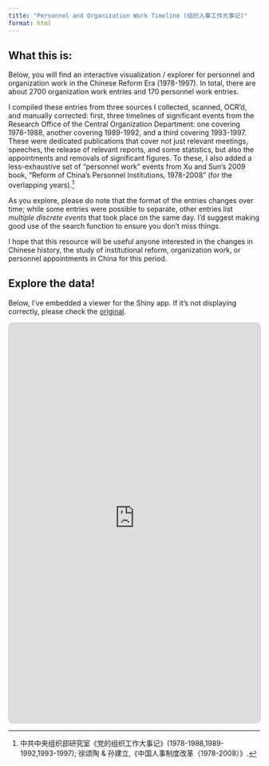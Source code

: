 ```yaml
---
title: "Personnel and Organization Work Timeline (组织人事工作大事记)"
format: html
---
```


## What this is: 

Below, you will find an interactive visualization / explorer for personnel and organization work in the Chinese Reform Era (1978-1997). In total, there are about 2700 organization work entries and 170 personnel work entries. 

I compiled these entries from three sources I collected, scanned, OCR'd, and manually corrected: first, three timelines of significant events from the Research Office of the Central Organization Department: one covering 1978-1988, another covering 1989-1992, and a third covering 1993-1997. These were dedicated publications that cover not just relevant meetings, speeches, the release of relevant reports, and some statistics, but also the appointments and removals of significant figures. To these, I also added a less-exhaustive set of "personnel work" events from Xu and Sun's 2009 book, "Reform of China's Personnel Institutions, 1978-2008" (for the overlapping years).^[中共中央组织部研究室《党的组织工作大事记》(1978-1988,1989-1992,1993-1997); 徐颂陶 & 孙建立,《中国人事制度改革（1978-2008）》.]

As you explore, please do note that the format of the entries changes over time; while some entries were possible to separate, other entries list *multiple discrete events* that took place on the same day. I'd suggest making good use of the search function to ensure you don't miss things.

I hope that this resource will be useful anyone interested in the changes in Chinese history, the study of institutional reform, organization work, or personnel appointments in China for this period. 

## Explore the data! 

Below, I've embedded a viewer for the Shiny app. If it's not displaying correctly, please check the [original](https://mthompsonbrusstar.shinyapps.io/zuzhirenshi/).


<iframe src="https://mthompsonbrusstar.shinyapps.io/zuzhirenshi/"
        width="100%" height="800" frameborder="0"
        style="border:1px solid #ccc; border-radius:8px;">
</iframe>
